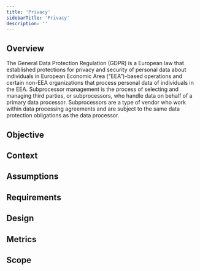 ```yaml
---
title: 'Privacy'
sidebarTitle: 'Privacy'
description: ''
---
```


## Overview
The General Data Protection Regulation (GDPR) is a European law that established protections for privacy and security of personal data about individuals in European Economic Area (“EEA”)-based operations and certain non-EEA organizations that process personal data of individuals in the EEA.
Subprocessor management is the process of selecting and managing third parties, or subprocessors, who handle data on behalf of a primary data processor. Subprocessors are a type of vendor who work within data processing agreements and are subject to the same data protection obligations as the data processor.
## Objective

## Context

## Assumptions

## Requirements

## Design

## Metrics

## Scope